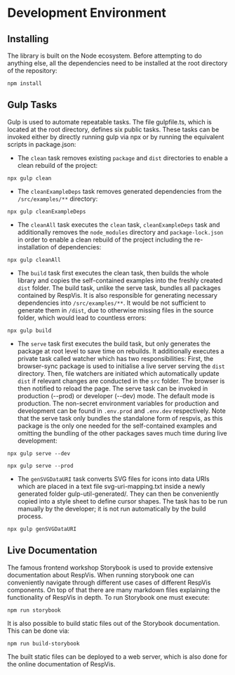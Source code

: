 
<Meta title='Contributing/Development Environment'/>

# Development Environment


## Installing

The library is built on the Node ecosystem. Before attempting to do
anything else, all the dependencies need to be installed at the root
directory of the repository:

```
npm install
```



## Gulp Tasks

Gulp is used to automate repeatable tasks. The file gulpfile.ts, which is
located at the root directory, defines six public tasks. These tasks can be
invoked either by directly running gulp via npx or by running the equivalent
scripts in package.json:

- The `clean` task removes existing `package` and `dist` directories to
  enable a clean rebuild of the project:

```
npx gulp clean
```

- The `cleanExampleDeps` task removes generated dependencies from the
  `/src/examples/**` directory:

```
npx gulp cleanExampleDeps
```

- The `cleanAll` task executes the `clean` task, `cleanExampleDeps` task
  and additionally removes the `node_modules` directory and `package-lock.json`
  in order to enable a clean rebuild of the project including the
  re-installation of dependencies:

```
npx gulp cleanAll
```

- The `build` task first executes the clean task, then builds the
  whole library and copies the self-contained examples into
  the freshly created `dist` folder. The build task, unlike the serve
  task, bundles all packages contained by RespVis. It is also responsible
  for generating necessary dependencies into `/src/examples/**`.
  It would be not sufficient to generate them in `/dist`, due to otherwise
  missing files in the source folder, which would lead to countless errors:

```
npx gulp build
```

- The `serve` task first executes the build task, but only generates the
  package at root level to save time on rebuilds. It additionally
  executes a private task called watcher which has two
  responsibilities: First, the browser-sync package is used to
  initialise a live server serving the `dist` directory. Then,
  file watchers are initiated which automatically update `dist`
  if relevant changes are conducted in the `src` folder. The
  browser is then notified to reload the page. The serve task can
  be invoked in production (--prod) or developer (--dev) mode. The
  default mode is production. The non-secret environment variables
  for production and development can be found in `.env.prod` and
  `.env.dev` respectively. Note that the serve task only bundles the
  standalone form of respvis, as this package is the only one needed
  for the self-contained examples and omitting the bundling of the
  other packages saves much time during live development:

```
npx gulp serve --dev
```

```
npx gulp serve --prod
```

- The `genSVGDataURI` task converts SVG files for icons into data URIs which
  are placed in a text file svg-uri-mapping.txt inside a newly generated folder gulp-util-generated/.
  They can then be conveniently copied into a style sheet to define cursor shapes. The task has to be
  run manually by the developer; it is not run automatically by the build process.



```
npx gulp genSVGDataURI
```


## Live Documentation

The famous frontend workshop Storybook is used to provide extensive
documentation about RespVis. When running storybook one can conveniently
navigate through different use cases of different RespVis components. On
top of that there are many markdown files explaining the functionality of
RespVis in depth. To run Storybook one must execute:

```
npm run storybook
```

It is also possible to build static files out of the Storybook documentation.
This can be done via:

```
npm run build-storybook
```

The built static files can be deployed to a web server, which is also done
for the online documentation of RespVis.
